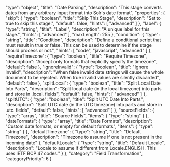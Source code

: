   "type": "object",
  "title": "Date Parsing",
  "description": "This stage converts dates from any arbitrary input format into Solr's date format",
  "properties": {
    "skip": {
      "type": "boolean",
      "title": "Skip This Stage",
      "description": "Set to true to skip this stage.",
      "default": false,
      "hints": [
        "advanced"
      ]
    },
    "label": {
      "type": "string",
      "title": "Label",
      "description": "A unique label for this stage.",
      "hints": [
        "advanced"
      ],
      "maxLength": 255
    },
    "condition": {
      "type": "string",
      "title": "Condition",
      "description": "Define a conditional script that must result in true or false. This can be used to determine if the stage should process or not.",
      "hints": [
        "code",
        "javascript",
        "advanced"
      ]
    },
    "requireTimezone": {
      "type": "boolean",
      "title": "Require Timezone",
      "description": "Accept only formats that explicitly specify the timezone",
      "default": false
    },
    "ignoreInvalid": {
      "type": "boolean",
      "title": "Ignore Invalid",
      "description": "When false invalid date strings will cause the whole document to be rejected. When true invalid values are silently discarded",
      "default": false
    },
    "splitLocal": {
      "type": "boolean",
      "title": "Split Local Date Into Parts",
      "description": "Split local date (in the local timezone) into parts and store in <part>.local.<sourceField> fields",
      "default": false,
      "hints": [
        "advanced"
      ]
    },
    "splitUTC": {
      "type": "boolean",
      "title": "Split UTC Date Into Parts",
      "description": "Split UTC date (in the UTC timezone) into parts and store in <part>.utc.<sourceField> fields",
      "default": false,
      "hints": [
        "advanced"
      ]
    },
    "sourceFields": {
      "type": "array",
      "title": "Source Fields",
      "items": {
        "type": "string"
      }
    },
    "dateFormats": {
      "type": "array",
      "title": "Date Formats",
      "description": "Custom date formats, or empty for default formats",
      "items": {
        "type": "string"
      }
    },
    "defaultTimezone": {
      "type": "string",
      "title": "Default Timezone",
      "description": "Timezone to assume if one is not present in the incoming date"
    },
    "defaultLocale": {
      "type": "string",
      "title": "Default Locale",
      "description": "Locale to assume if different from Locale.ENGLISH. This uses IETF BCP 47 codes."
    }
  },
  "category": "Field Transformation",
  "categoryPriority": 6
}
